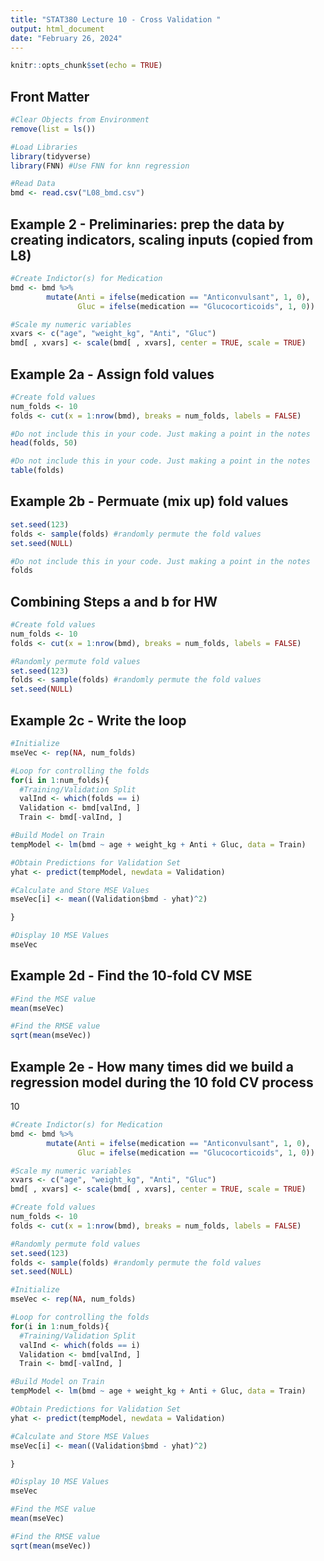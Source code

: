 ```yaml
---
title: "STAT380 Lecture 10 - Cross Validation "
output: html_document
date: "February 26, 2024"
---
```


```r
knitr::opts_chunk$set(echo = TRUE)
```

## Front Matter
```r
#Clear Objects from Environment
remove(list = ls())

#Load Libraries
library(tidyverse)
library(FNN) #Use FNN for knn regression

#Read Data
bmd <- read.csv("L08_bmd.csv")
```

## Example 2 - Preliminaries: prep the data by creating indicators, scaling inputs (copied from L8)
```r
#Create Indictor(s) for Medication
bmd <- bmd %>%
        mutate(Anti = ifelse(medication == "Anticonvulsant", 1, 0),
               Gluc = ifelse(medication == "Glucocorticoids", 1, 0))

#Scale my numeric variables
xvars <- c("age", "weight_kg", "Anti", "Gluc")
bmd[ , xvars] <- scale(bmd[ , xvars], center = TRUE, scale = TRUE)
```

## Example 2a - Assign fold values
```r
#Create fold values
num_folds <- 10
folds <- cut(x = 1:nrow(bmd), breaks = num_folds, labels = FALSE)

#Do not include this in your code. Just making a point in the notes
head(folds, 50)

#Do not include this in your code. Just making a point in the notes
table(folds)
```

## Example 2b - Permuate (mix up) fold values
```r
set.seed(123)
folds <- sample(folds) #randomly permute the fold values
set.seed(NULL)

#Do not include this in your code. Just making a point in the notes
folds
```

## Combining Steps a and b for HW
```r
#Create fold values
num_folds <- 10
folds <- cut(x = 1:nrow(bmd), breaks = num_folds, labels = FALSE)

#Randomly permute fold values
set.seed(123)
folds <- sample(folds) #randomly permute the fold values
set.seed(NULL)
```


## Example 2c - Write the loop
```r
#Initialize
mseVec <- rep(NA, num_folds)

#Loop for controlling the folds
for(i in 1:num_folds){
  #Training/Validation Split
  valInd <- which(folds == i)
  Validation <- bmd[valInd, ]
  Train <- bmd[-valInd, ]

#Build Model on Train
tempModel <- lm(bmd ~ age + weight_kg + Anti + Gluc, data = Train)

#Obtain Predictions for Validation Set
yhat <- predict(tempModel, newdata = Validation)

#Calculate and Store MSE Values
mseVec[i] <- mean((Validation$bmd - yhat)^2)

}

#Display 10 MSE Values
mseVec
```


## Example 2d - Find the 10-fold CV MSE
```r
#Find the MSE value
mean(mseVec)

#Find the RMSE value
sqrt(mean(mseVec))
```

## Example 2e - How many times did we build a regression model during the 10 fold CV process
10


```r
#Create Indictor(s) for Medication
bmd <- bmd %>%
        mutate(Anti = ifelse(medication == "Anticonvulsant", 1, 0),
               Gluc = ifelse(medication == "Glucocorticoids", 1, 0))

#Scale my numeric variables
xvars <- c("age", "weight_kg", "Anti", "Gluc")
bmd[ , xvars] <- scale(bmd[ , xvars], center = TRUE, scale = TRUE)

#Create fold values
num_folds <- 10
folds <- cut(x = 1:nrow(bmd), breaks = num_folds, labels = FALSE)

#Randomly permute fold values
set.seed(123)
folds <- sample(folds) #randomly permute the fold values
set.seed(NULL)

#Initialize
mseVec <- rep(NA, num_folds)

#Loop for controlling the folds
for(i in 1:num_folds){
  #Training/Validation Split
  valInd <- which(folds == i)
  Validation <- bmd[valInd, ]
  Train <- bmd[-valInd, ]

#Build Model on Train
tempModel <- lm(bmd ~ age + weight_kg + Anti + Gluc, data = Train)

#Obtain Predictions for Validation Set
yhat <- predict(tempModel, newdata = Validation)

#Calculate and Store MSE Values
mseVec[i] <- mean((Validation$bmd - yhat)^2)

}

#Display 10 MSE Values
mseVec

#Find the MSE value
mean(mseVec)

#Find the RMSE value
sqrt(mean(mseVec))
```




